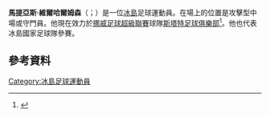 '''馬提亞斯·維爾哈爾姆森'''（{{lang-is|Matthías Vilhjálmsson}}；{{bd|1989年|6月19日}}）是一位[[冰島|冰島]]足球運動員。在場上的位置是攻擊型中場或守門員。他現在效力於[[挪威足球超級聯賽|挪威足球超級聯賽]]球隊[[斯塔特足球俱樂部|斯塔特足球俱樂部]]<ref>{{cite news |url=http://fotball.aftenposten.no/forstediv/article259983.ece |language=Norwegian |title=Vilhjalmsson omsider klar for nye Start-år |publisher=Aftenposten |first=Odd Inge |last=Aas |date=3 December 2012 |accessdate=12 December 2012 |deadurl=yes |archiveurl=https://archive.is/20130222182157/http://fotball.aftenposten.no/forstediv/article259983.ece |archivedate=2013-02-22}}</ref>。他也代表冰島國家足球隊參賽。
==參考資料==
{{Reflist}}
{{DEFAULTSORT: Vilhjálmsson, Matthias}}
[[Category:冰島足球運動員|Category:冰島足球運動員]]